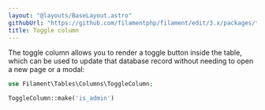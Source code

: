 ```yaml
---
layout: "@layouts/BaseLayout.astro"
githubUrl: "https://github.com/filamentphp/filament/edit/3.x/packages/tables/docs/03-columns/07-toggle.md"
title: Toggle column
---
```


The toggle column allows you to render a toggle button inside the table, which can be used to update that database record without needing to open a new page or a modal:

```php
use Filament\Tables\Columns\ToggleColumn;

ToggleColumn::make('is_admin')
```
